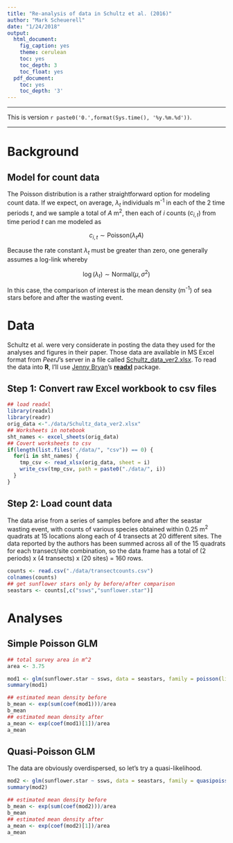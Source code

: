 ```yaml
---
title: "Re-analysis of data in Schultz et al. (2016)"
author: "Mark Scheuerell"
date: "1/24/2018"
output:
  html_document:
    fig_caption: yes
    theme: cerulean
    toc: yes
    toc_depth: 3
    toc_float: yes
  pdf_document:
    toc: yes
    toc_depth: '3'
---
```


***

This is version `r paste0('0.',format(Sys.time(), '%y.%m.%d'))`.

***

# Background

## Model for count data

The Poisson distribution is a rather straightforward option for modeling count data. If we expect, on average, $\lambda_t$ individuals m^-1^ in each of the 2 time periods $t$, and we sample a total of $A$ m^2^, then each of $i$ counts ($c_{i,t}$) from time period $t$ can me modeled as

$$
c_{i,t} \sim \text{Poisson}(\lambda_t A)
$$

Because the rate constant $\lambda_t$ must be greater than zero, one generally assumes a log-link whereby

$$
\log(\lambda_t) \sim \text{Normal}(\mu, \sigma^2)
$$

In this case, the comparison of interest is the mean density (m^-1^) of sea stars before and after the wasting event.

# Data

Schultz et al. were very considerate in posting the data they used for the analyses and figures in their paper. Those data are available in MS Excel format from _PeerJ_'s server in a file called [Schultz_data_ver2.xlsx](https://peerj.com/articles/1980/#supp-1). To read the data into __R__, I'll use [Jenny Bryan](https://github.com/jennybc)'s [__readxl__](http://readxl.tidyverse.org/) package.

## Step 1: Convert raw Excel workbook to csv files

```r
## load readxl
library(readxl)
library(readr)
orig_data <-"./data/Schultz_data_ver2.xlsx"
## Worksheets in notebook
sht_names <- excel_sheets(orig_data)
## Covert worksheets to csv
if(length(list.files("./data/", "csv")) == 0) {
  for(i in sht_names) {
    tmp_csv <- read_xlsx(orig_data, sheet = i)
    write_csv(tmp_csv, path = paste0("./data/", i))
  }
}
```

## Step 2: Load count data

The data arise from a series of samples before and after the seastar wasting event, with counts of various species obtained within 0.25 m^2^ quadrats at 15 locations along each of 4 transects at 20 different sites. The data reported by the authors has been summed across all of the 15 quadrats for each transect/site combination, so the data frame has a total of (2 periods) x (4 transects) x (20 sites) = 160 rows.

```r
counts <- read.csv("./data/transectcounts.csv")
colnames(counts)
## get sunflower stars only by before/after comparison
seastars <- counts[,c("ssws","sunflower.star")]
```

# Analyses

## Simple Poisson GLM 

```r
## total survey area in m^2
area <- 3.75

mod1 <- glm(sunflower.star ~ ssws, data = seastars, family = poisson(link = "log"))
summary(mod1)

## estimated mean density before
b_mean <- exp(sum(coef(mod1)))/area
b_mean
## estimated mean density after
a_mean <- exp(coef(mod1)[1])/area
a_mean
```

## Quasi-Poisson GLM 

The data are obviously overdispersed, so let's try a quasi-likelihood.

```r
mod2 <- glm(sunflower.star ~ ssws, data = seastars, family = quasipoisson(link = "log"))
summary(mod2)

## estimated mean density before
b_mean <- exp(sum(coef(mod2)))/area
b_mean
## estimated mean density after
a_mean <- exp(coef(mod2)[1])/area
a_mean
```

